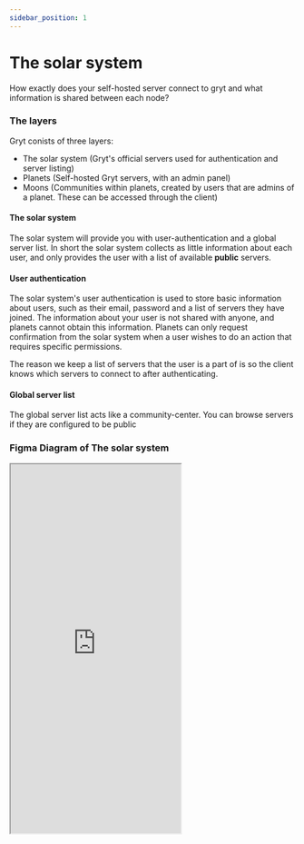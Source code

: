 ---
sidebar_position: 1
---

# The solar system

How exactly does your self-hosted server connect to gryt and what information is shared between each node?

### The layers

Gryt conists of three layers:
- The solar system (Gryt's official servers used for authentication and server listing)
- Planets (Self-hosted Gryt servers, with an admin panel)
- Moons (Communities within planets, created by users that are admins of a planet. These can be accessed through the client)

#### The solar system

The solar system will provide you with user-authentication and a global server list. In short the solar system collects as little information about each user, and only provides the user with a list of available **public** servers.

#### User authentication

The solar system's user authentication is used to store basic information about users, such as their email, password and a list of servers they have joined. The information about your user is not shared with anyone, and planets cannot obtain this information.
Planets can only request confirmation from the solar system when a user wishes to do an action that requires specific permissions.

The reason we keep a list of servers that the user is a part of is so the client knows which servers to connect to after authenticating.

#### Global server list

The global server list acts like a community-center. You can browse servers if they are configured to be public

### Figma Diagram of The solar system
<iframe className="daisy-bordered daisy-bg-base-100 w-full rounded-2xl" height="650" src="https://www.figma.com/embed?embed_host=share&url=https%3A%2F%2Fwww.figma.com%2Ffile%2FHK3NQRhyUJ8oPLROhvG337%2FGryt-Mother-Ship%3Fnode-id%3D0%253A1%26t%3DX1frlxbQ3WNbFZqr-1" allowfullscreen></iframe>